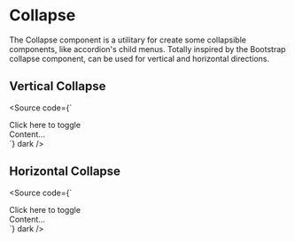 
<Meta of={CollapseStories} />

# Collapse

The Collapse component is a utilitary for create some collapsible components, like accordion's child menus. Totally inspired by the Bootstrap collapse component, can be used for vertical and horizontal directions.

## Vertical Collapse

<Story of={CollapseStories.Default} />

<Source code={`
<div data-toggle="collapse" data-target="#default-collapse" aria-expanded="true">
  Click here to toggle
</div>
<div id="default-collapse" class="collapse show">
  Content...
</div>
`} dark />

## Horizontal Collapse

<Story of={CollapseStories.Horizontal} />

<Source code={`
<div data-toggle="collapse" data-target="#default-collapse" aria-expanded="true">
  Click here to toggle
</div>
<div id="default-collapse" class="collapse horizontal show">
  <div style="width: 300px">
    Content...
  </div>
</div>
`} dark />
